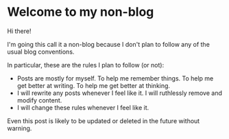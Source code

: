 # Welcome to my non-blog

Hi there!

I'm going this call it a non-blog because I don't plan to follow any of the usual blog conventions.

In particular, these are the rules I plan to follow (or not):

- Posts are mostly for myself. To help me remember things. To help me get better at writing. To help me get better at thinking.
- I will rewrite any posts whenever I feel like it. I will ruthlessly remove and modify content.
- I will change these rules whenever I feel like it.

Even this post is likely to be updated or deleted in the future without warning.

